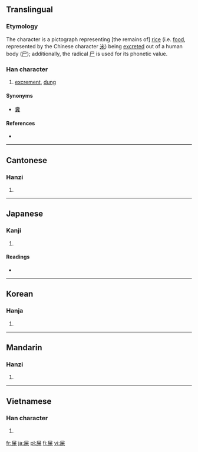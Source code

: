 ==Translingual==

===Etymology===
The character is a pictograph representing [the remains of] [[rice]] (i.e. [[food]], represented by the Chinese character [[米]]) being [[excreted]] out of a human body ([[尸]]); additionally, the radical [[尸]] is used for its phonetic value.

===Han character===
{{Han char|rn=44|rad=尸|as=06|sn=9|four=7729<sub>4</sub>|canj=尸火木 (SFD)}}

# [[excrement]], [[dung]]

====Synonyms====
* [[糞]]

====References====
* {{Han ref|kx=0301.250|dkj=07689|dj=0598.150|hdz=20973.060|uh=5C4E|ud=23630|bh=ABCB|bd=43979}}

----

==Cantonese==

===Hanzi===
{{yue-hanzi|jyut=|y=si2}}

# {{defn|Cantonese|sort=尸06}}

----

==Japanese==

===Kanji===
{{ja-kanji|grade=|rs=尸06}}

# {{defn|Japanese|sort=尸06}}

====Readings====
* {{ja-readings|on=[[し]] (shi), [[き]] (ki)|kun=[[くそ]] (kuso)}}

----

==Korean==

===Hanja===
{{ko-hanja|hangeul=시|rv=si|mr=si}}

# {{defn|Korean|sort=尸06}}

----

==Mandarin==

===Hanzi===
{{cmn-hanzi|pin=[[shǐ]] ([[shi3]])|wg=shih<sup>3</sup>}}

# {{defn|Mandarin|sort=尸06}}

----

==Vietnamese==

===Han character===
{{vi-hantu|[[thỉ]], [[xái]]|rs=尸06}}

# {{defn|Vietnamese|sort=尸06}}

[[fr:屎]]
[[ja:屎]]
[[pl:屎]]
[[fi:屎]]
[[vi:屎]]